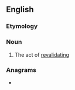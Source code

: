 ==English==

===Etymology===
{{prefix|en|re|validation}}

===Noun===
{{en-noun|~}}

# The act of [[revalidate|revalidating]]

===Anagrams===
* {{anagrams|en|a=aadeiilnortv|derivational}}